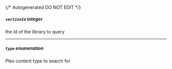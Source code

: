 {/* Autogenerated DO NOT EDIT  */}

##### `sectionId` _integer_
the Id of the library to query

---
##### `type` _enumeration_
Plex content type to search for

<Collapsible openLabel={Labels.showProperties} closeLabel={Labels.hideProperties}>
  <Type />
</Collapsible>

